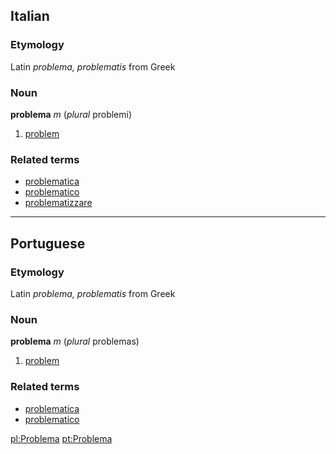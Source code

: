 ==Italian==
===Etymology===
Latin ''problema, problematis'' from Greek

===Noun===
'''problema''' ''m'' (''plural'' problemi)

# [[problem]]

===Related terms===
*[[problematica]]
*[[problematico]]
*[[problematizzare]]

----
==Portuguese==
===Etymology===
Latin ''problema, problematis'' from Greek

===Noun===
'''problema''' ''m'' (''plural'' problemas)

# [[problem]]

===Related terms===
*[[problematica]]
*[[problematico]]

[[pl:Problema]]
[[pt:Problema]]